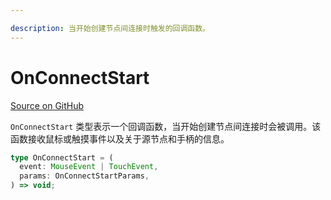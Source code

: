 ```yaml
---

description: 当开始创建节点间连接时触发的回调函数。
---
```


# OnConnectStart

[Source on GitHub](https://github.com/xyflow/xyflow/blob/main/packages/system/src/types/general.ts#L79)

`OnConnectStart` 类型表示一个回调函数，当开始创建节点间连接时会被调用。该函数接收鼠标或触摸事件以及关于源节点和手柄的信息。

```ts
type OnConnectStart = (
  event: MouseEvent | TouchEvent,
  params: OnConnectStartParams,
) => void;
```

<APIDocs typeName="OnConnectStart" packageName="system" />